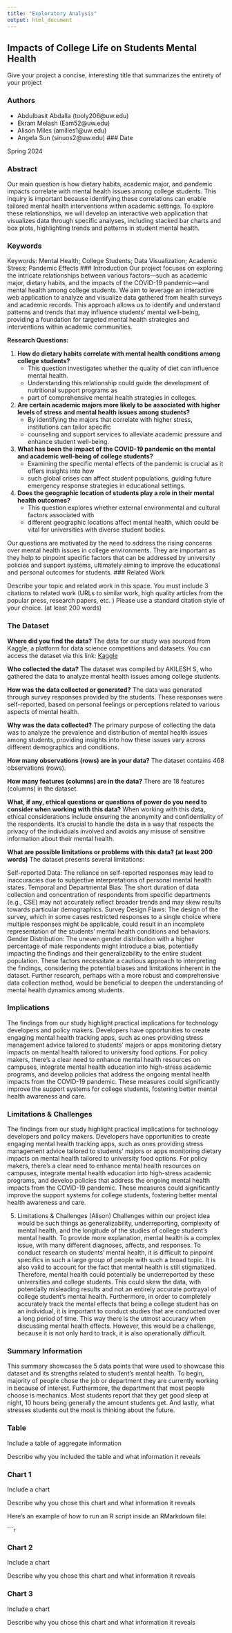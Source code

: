 ```yaml
---
title: "Exploratory Analysis"
output: html_document
---
```


## Impacts of College Life on Students Mental Health

Give your project a concise, interesting title that summarizes the entirety of your project

### Authors
- Abdulbasit Abdalla (tooly206@uw.edu)
- Ekram Melash (Eam52@uw.edu)
- Alison Miles (amilles1@uw.edu)
- Angela Sun (sinuos2@uw.edu)
### Date

Spring 2024

### Abstract

Our main question is how dietary habits, academic major, and pandemic impacts
correlate with mental health issues among college students. This inquiry is important because
identifying these correlations can enable tailored mental health interventions
within academic settings. To explore these relationships, we will develop
an interactive web application that visualizes data through specific analyses,
including stacked bar charts and box plots, highlighting trends and patterns in student mental health.

### Keywords
Keywords: Mental Health; College Students; Data Visualization; Academic Stress; Pandemic Effects
### Introduction
Our project focuses on exploring the intricate relationships between various factors—such as academic major,
dietary habits, and the impacts of the COVID-19 pandemic—and mental health among college students.
We aim to leverage an interactive web application to analyze and visualize data gathered from
health surveys and academic records. This approach allows us to identify and understand patterns and
trends that may influence students' mental well-being, providing a foundation for targeted
mental health strategies and interventions within academic communities.

**Research Questions:**

1. **How do dietary habits correlate with mental health conditions among college students?**
   - This question investigates whether the quality of diet can influence mental health.
   - Understanding this relationship could guide the development of nutritional support programs as
   - part of comprehensive mental health strategies in colleges.

2. **Are certain academic majors more likely to be associated with higher levels of stress**
   **and mental health issues among students?**
   - By identifying the majors that correlate with higher stress, institutions can tailor specific
   - counseling and support services to alleviate academic pressure and enhance student well-being.

3. **What has been the impact of the COVID-19 pandemic on the mental and academic well-being of college students?**
   - Examining the specific mental effects of the pandemic is crucial as it offers insights into how
   - such global crises can affect student populations, guiding future emergency response strategies in educational settings.

4. **Does the geographic location of students play a role in their mental health outcomes?**
   - This question explores whether external environmental and cultural factors associated with
   - different geographic locations affect mental health, which could be vital for universities with diverse student bodies.

Our questions are motivated by the need to address the rising concerns over mental health issues
in college environments. They are important as they help to pinpoint specific factors that can be
addressed by university policies and support systems, ultimately aiming to improve the educational
and personal outcomes for students.
### Related Work

Describe your topic and related work in this space. You must include 3 citations to related work (URLs to similar work, high quality articles from the popular press, research papers, etc. ) Please use a standard citation style of your choice. (at least 200 words)

### The Dataset
**Where did you find the data?**
The data for our study was sourced from Kaggle, a platform for data science competitions and datasets.
You can access the dataset via this link: [Kaggle](https://www.kaggle.com/datasets/akilesh23/student-mental-health-issues/data)

**Who collected the data?**
The dataset was compiled by AKILESH S, who gathered the data to analyze mental health issues among college students.

**How was the data collected or generated?**
The data was generated through survey responses provided by the students. These responses were self-reported, based on personal feelings or perceptions related to various aspects of mental health.

**Why was the data collected?**
The primary purpose of collecting the data was to analyze the prevalence and distribution of mental health issues among students, providing insights into how these issues vary across different demographics and conditions.

**How many observations (rows) are in your data?**
The dataset contains 468 observations (rows).

**How many features (columns) are in the data?**
There are 18 features (columns) in the dataset.

**What, if any, ethical questions or questions of power do you need to consider when working with this data?**
When working with this data, ethical considerations include ensuring the anonymity and confidentiality of the respondents. It's crucial to handle the data in a way that respects the privacy of the individuals involved and avoids any misuse of sensitive information about their mental health.

**What are possible limitations or problems with this data?   (at least 200 words)**
The dataset presents several limitations:

Self-reported Data: The reliance on self-reported responses may lead to inaccuracies due to subjective interpretations of personal mental health states.
Temporal and Departmental Bias: The short duration of data collection and concentration of respondents from specific departments (e.g., CSE) may not accurately reflect broader trends and may skew results towards particular demographics.
Survey Design Flaws: The design of the survey, which in some cases restricted responses to a single choice where multiple responses might be applicable, could result in an incomplete representation of the students' mental health conditions and behaviors.
Gender Distribution: The uneven gender distribution with a higher percentage of male respondents might introduce a bias, potentially impacting the findings and their generalizability to the entire student population.
These factors necessitate a cautious approach to interpreting the findings, considering the potential biases and limitations inherent in the dataset. Further research, perhaps with a more robust and comprehensive data collection method, would be beneficial to deepen the understanding of mental health dynamics among students.

### Implications

The findings from our study highlight practical implications for technology developers and policy makers. Developers have opportunities to create engaging mental health tracking apps, such as ones providing stress management advice tailored to students' majors or apps monitoring dietary impacts on mental health tailored to university food options. For policy makers, there's a clear need to enhance mental health resources on campuses, integrate mental health education into high-stress academic programs, and develop policies that address the ongoing mental health impacts from the COVID-19 pandemic. These measures could significantly improve the support systems for college students, fostering better mental health awareness and care.

### Limitations & Challenges
The findings from our study highlight practical implications for technology developers and policy makers. Developers have opportunities to create engaging mental health tracking apps, such as ones providing stress management advice tailored to students' majors or apps monitoring dietary impacts on mental health tailored to university food options. For policy makers, there's a clear need to enhance mental health resources on campuses, integrate mental health education into high-stress academic programs, and develop policies that address the ongoing mental health impacts from the COVID-19 pandemic. These measures could significantly improve the support systems for college students, fostering better mental health awareness and care.

5. Limitations & Challenges (Alison)
Challenges within our project idea would be such things as generalizability, underreporting, complexity of mental health, and the longitude of the studies of college student’s mental health. To provide more explanation, mental health is a complex issue, with many different diagnoses, affects, and responses. To conduct research on students’ mental health, it is difficult to pinpoint specifics in such a large group of people with such a broad topic. It is also valid to account for the fact that mental health is still stigmatized. Therefore, mental health could potentially be underreported by these universities and college students. This could skew the data, with potentially misleading results and not an entirely accurate portrayal of college student’s mental health. Furthermore, in order to completely accurately track the mental effects that being a college student has on an individual, it is important to conduct studies that are conducted over a long period of time. This way there is the utmost accuracy when discussing mental health effects. However, this would be a challenge, because it is not only hard to track, it is also operationally difficult.

### Summary Information
This summary showcases the 5 data points that were used to showcase this dataset and its strengths related to student's mental health. To begin, majority of people chose the job or department they are currently working in because of interest. Furthermore, the department that most people choose is mechanics. Most students report that they get good sleep at night, 10 hours being generally the amount students get. And lastly, what stresses students out the most is thinking about the future.

### Table

Include a table of aggregate information

Describe why you included the table and what information it reveals

### Chart 1

Include a chart

Describe why you chose this chart and what information it reveals

Here's an example of how to run an R script inside an RMarkdown file:

``````r
```

### Chart 2

Include a chart

Describe why you chose this chart and what information it reveals

### Chart 3

Include a chart

Describe why you chose this chart and what information it reveals
